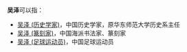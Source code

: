 '''吴泽'''可以指：
* [[吴泽_(历史学家)|吴泽 (历史学家)]]，中国历史学家，原华东师范大学历史系主任
* [[吴泽_(篆刻家)|吴泽 (篆刻家)]]，中国海派书法家、篆刻家
* [[吴泽_(足球运动员)|吴泽 (足球运动员)]]，中国足球运动员

{{消歧义|Cat=二字吴姓人名消歧义|ze}}